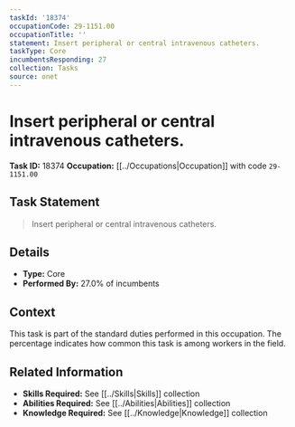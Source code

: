 ```yaml
---
taskId: '18374'
occupationCode: 29-1151.00
occupationTitle: ''
statement: Insert peripheral or central intravenous catheters.
taskType: Core
incumbentsResponding: 27
collection: Tasks
source: onet
---
```

# Insert peripheral or central intravenous catheters.

**Task ID:** 18374
**Occupation:** [[../Occupations|Occupation]] with code `29-1151.00`

## Task Statement

> Insert peripheral or central intravenous catheters.

## Details

- **Type:** Core
- **Performed By:** 27.0% of incumbents

## Context

This task is part of the standard duties performed in this occupation. The percentage indicates how common this task is among workers in the field.

## Related Information

- **Skills Required:** See [[../Skills|Skills]] collection
- **Abilities Required:** See [[../Abilities|Abilities]] collection
- **Knowledge Required:** See [[../Knowledge|Knowledge]] collection
